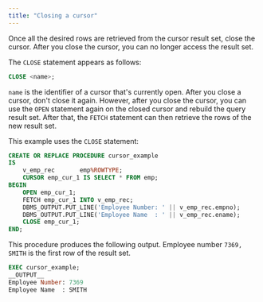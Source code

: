 ```yaml
---
title: "Closing a cursor"
---
```


<div id="closing_a_cursor" class="registered_link"></div>

Once all the desired rows are retrieved from the cursor result set, close the cursor. After you close the cursor, you can no longer access the result set. 

The `CLOSE` statement appears as follows:

```sql
CLOSE <name>;
```

`name` is the identifier of a cursor that's currently open. After you close a cursor, don't close it again. However, after you close the cursor, you can use the `OPEN` statement again on the closed cursor and rebuild the query result set. After that, the `FETCH` statement can then retrieve the rows of the new result set.

This example uses the `CLOSE` statement:

```sql
CREATE OR REPLACE PROCEDURE cursor_example
IS
    v_emp_rec       emp%ROWTYPE;
    CURSOR emp_cur_1 IS SELECT * FROM emp;
BEGIN
    OPEN emp_cur_1;
    FETCH emp_cur_1 INTO v_emp_rec;
    DBMS_OUTPUT.PUT_LINE('Employee Number: ' || v_emp_rec.empno);
    DBMS_OUTPUT.PUT_LINE('Employee Name  : ' || v_emp_rec.ename);
    CLOSE emp_cur_1;
END;
```

This procedure produces the following output. Employee number `7369, SMITH` is the first row of the result set.

```sql
EXEC cursor_example;
__OUTPUT__
Employee Number: 7369
Employee Name  : SMITH
```
